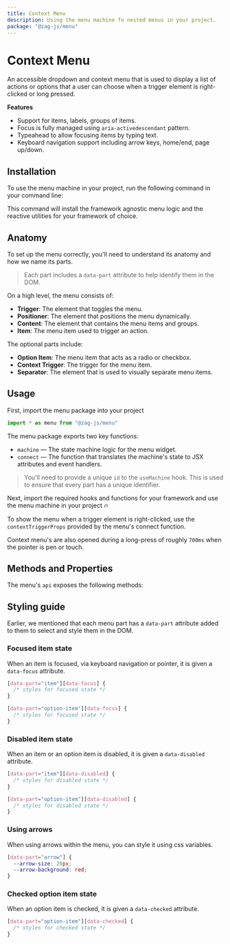 ```yaml
---
title: Context Menu
description: Using the menu machine fo nested menus in your project.
package: "@zag-js/menu"
---
```


# Context Menu

An accessible dropdown and context menu that is used to display a list of
actions or options that a user can choose when a trigger element is
right-clicked or long pressed.

<Resources pkg="@zag-js/menu" />

<Showcase id="ContextMenu" />

**Features**

- Support for items, labels, groups of items.
- Focus is fully managed using `aria-activedescendant` pattern.
- Typeahead to allow focusing items by typing text.
- Keyboard navigation support including arrow keys, home/end, page up/down.

## Installation

To use the menu machine in your project, run the following command in your
command line:

<CodeSnippet id="menu/installation.mdx" />

This command will install the framework agnostic menu logic and the reactive
utilities for your framework of choice.

## Anatomy

To set up the menu correctly, you'll need to understand its anatomy and how we
name its parts.

> Each part includes a `data-part` attribute to help identify them in the DOM.

<Anatomy id="menu" />

On a high level, the menu consists of:

- **Trigger**: The element that toggles the menu.
- **Positioner**: The element that positions the menu dynamically.
- **Content**: The element that contains the menu items and groups.
- **Item**: The menu item used to trigger an action.

The optional parts include:

- **Option Item**: The menu item that acts as a radio or checkbox.
- **Context Trigger**: The trigger for the menu item.
- **Separator**: The element that is used to visually separate menu items.

## Usage

First, import the menu package into your project

```jsx
import * as menu from "@zag-js/menu"
```

The menu package exports two key functions:

- `machine` — The state machine logic for the menu widget.
- `connect` — The function that translates the machine's state to JSX attributes
  and event handlers.

> You'll need to provide a unique `id` to the `useMachine` hook. This is used to
> ensure that every part has a unique identifier.

Next, import the required hooks and functions for your framework and use the
menu machine in your project 🔥

To show the menu when a trigger element is right-clicked, use the
`contextTriggerProps` provided by the menu's connect function.

Context menu's are also opened during a long-press of roughly `700ms` when the
pointer is pen or touch.

<CodeSnippet id="menu/context-menu.mdx" />

## Methods and Properties

The menu's `api` exposes the following methods:

<ApiTable name="menu" />

## Styling guide

Earlier, we mentioned that each menu part has a `data-part` attribute added to
them to select and style them in the DOM.

### Focused item state

When an item is focused, via keyboard navigation or pointer, it is given a
`data-focus` attribute.

```css
[data-part="item"][data-focus] {
  /* styles for focused state */
}

[data-part="option-item"][data-focus] {
  /* styles for focused state */
}
```

### Disabled item state

When an item or an option item is disabled, it is given a `data-disabled`
attribute.

```css
[data-part="item"][data-disabled] {
  /* styles for disabled state */
}

[data-part="option-item"][data-disabled] {
  /* styles for disabled state */
}
```

### Using arrows

When using arrows within the menu, you can style it using css variables.

```css
[data-part="arrow"] {
  --arrow-size: 20px;
  --arrow-background: red;
}
```

### Checked option item state

When an option item is checked, it is given a `data-checked` attribute.

```css
[data-part="option-item"][data-checked] {
  /* styles for checked state */
}
```
